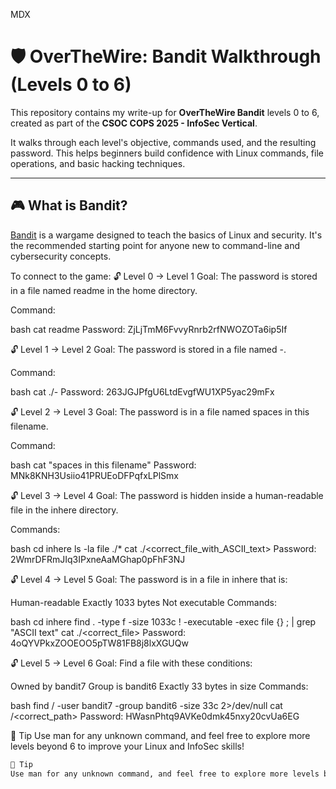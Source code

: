 
MDX
# 🛡️ OverTheWire: Bandit Walkthrough (Levels 0 to 6)

This repository contains my write-up for **OverTheWire Bandit** levels 0 to 6, created as part of the **CSOC COPS 2025 - InfoSec Vertical**.

It walks through each level's objective, commands used, and the resulting password. This helps beginners build confidence with Linux commands, file operations, and basic hacking techniques.

---

## 🎮 What is Bandit?

[Bandit](https://overthewire.org/wargames/bandit/) is a wargame designed to teach the basics of Linux and security. It's the recommended starting point for anyone new to command-line and cybersecurity concepts.

To connect to the game:
🔓 Level 0 → Level 1
Goal:
The password is stored in a file named readme in the home directory.

Command:

bash
cat readme
Password:
ZjLjTmM6FvvyRnrb2rfNWOZOTa6ip5If

🔓 Level 1 → Level 2
Goal:
The password is stored in a file named -.

Command:

bash
cat ./-
Password:
263JGJPfgU6LtdEvgfWU1XP5yac29mFx

🔓 Level 2 → Level 3
Goal:
The password is in a file named spaces in this filename.

Command:

bash
cat "spaces in this filename"
Password:
MNk8KNH3Usiio41PRUEoDFPqfxLPlSmx

🔓 Level 3 → Level 4
Goal:
The password is hidden inside a human-readable file in the inhere directory.

Commands:

bash
cd inhere
ls -la
file ./*
cat ./<correct_file_with_ASCII_text>
Password:
2WmrDFRmJIq3IPxneAaMGhap0pFhF3NJ

🔓 Level 4 → Level 5
Goal:
The password is in a file in inhere that is:

Human-readable
Exactly 1033 bytes
Not executable
Commands:

bash
cd inhere
find . -type f -size 1033c ! -executable -exec file {} \; | grep "ASCII text"
cat ./<correct_file>
Password:
4oQYVPkxZOOEOO5pTW81FB8j8lxXGUQw

🔓 Level 5 → Level 6
Goal:
Find a file with these conditions:

Owned by bandit7
Group is bandit6
Exactly 33 bytes in size
Commands:

bash
find / -user bandit7 -group bandit6 -size 33c 2>/dev/null
cat /<correct_path>
Password:
HWasnPhtq9AVKe0dmk45nxy20cvUa6EG

🧠 Tip
Use man for any unknown command, and feel free to explore more levels beyond 6 to improve your Linux and InfoSec skills!


```bash
🧠 Tip
Use man for any unknown command, and feel free to explore more levels beyond 6 to improve your Linux and InfoSec skills!


